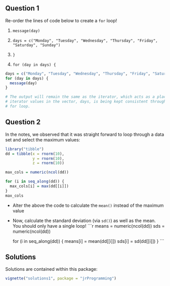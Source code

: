 ## Question 1

Re-order the lines of code below to create a `for` loop!
 
1. `message(day)`

2. `days = c("Monday", "Tuesday", "Wednesday", "Thursday", "Friday", "Saturday", "Sunday")`

3. `}` 

4. `for (day in days) {`
    
```r
days = c("Monday", "Tuesday", "Wednesday", "Thursday", "Friday", "Saturday", "Sunday")
for (day in days) {
  message(day)
}
```

\noindent{Try changing \texttt{day} to \texttt{i} wherever \texttt{day} is seen. Does it change the output? Explain why}

```r
# The output will remain the same as the iterator, which acts as a placeholder for the
# iterator values in the vector, days, is being kept consistent throughout the body of the
# for loop.
```

## Question 2

In the notes, we observed that it was straight forward to
loop through a data set and select the maximum values:

```r
library("tibble")
dd = tibble(x = rnorm(10),
            y = rnorm(10),
            z = rnorm(10))

max_cols = numeric(ncol(dd))

for (i in seq_along(dd)) {
  max_cols[i] = max(dd[[i]])
}
max_cols

```

 * Alter the above the code to calculate the `mean()` instead of the maximum value
 * Now, calculate the standard deviation (via `sd()`) as well as the mean. 
 You should only have a single loop!
    ```r
    means = numeric(ncol(dd))
    sds = numeric(ncol(dd))

    for (i in seq_along(dd)) {
      means[i] = mean(dd[[i]])
      sds[i] = sd(dd[[i]])
    }
    ```
    
## Solutions

Solutions are contained within this package:
```r
vignette("solutions1", package = "jrProgramming")
```


